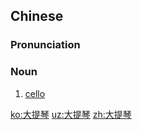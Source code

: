 ==Chinese==
{{zh-forms|type=12}}

===Pronunciation===
{{zh-pron
|m=dàtíqín
|c=daai6 tai4 kam4
|cat=n
}}

===Noun===
{{zh-noun|mw=把}}

# {{lb|zh|musical instrument}} [[cello]]

[[ko:大提琴]]
[[uz:大提琴]]
[[zh:大提琴]]